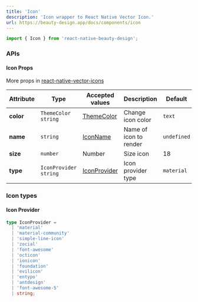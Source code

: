 ```yaml
---
title: 'Icon'
description: 'Icon wrapper to React Native Vector Icon.'
url: https://beauty-design.app/docs/components/icon
---
```


```jsx
import { Icon } from 'react-native-beauty-design';
```

<Spacer y={2} />

<Playground
  id="default"
  title="Default"
  description="You can display an icon with just text or image"
  code={iconContent.initial}
/>

<Spacer y={3} />

### APIs

<Spacer y={2} />

#### Icon Props
More props in [react-native-vector-icons](https://github.com/oblador/react-native-vector-icons)

| Attribute | Type                    | Accepted values                                                  | Description            | Default     |
|-----------|-------------------------|------------------------------------------------------------------|------------------------|-------------|
| **color** | `ThemeColor` `string`   | [ThemeColor](/docs/default-theme)                                | Change icon color      | `text`      |
| **name**  | `string`                | [IconName](https://oblador.github.io/react-native-vector-icons/) | Name of icon to render | `undefined` |
| **size**  | `number`                | Number                                                           | Size icon              | 18          |
| **type**  | `IconProvider` `string` | [IconProvider](#icon-provider)                                   | Icon provider type     | `material`  |

<Spacer y={2} />

### Icon types

<Spacer y={1} />

#### Icon Provider

```ts
type IconProvider =
  | 'material'
  | 'material-community'
  | 'simple-line-icon'
  | 'zocial'
  | 'font-awesome'
  | 'octicon'
  | 'ionicon'
  | 'foundation'
  | 'evilicon'
  | 'entypo'
  | 'antdesign'
  | 'font-awesome-5'
  | string;
```
